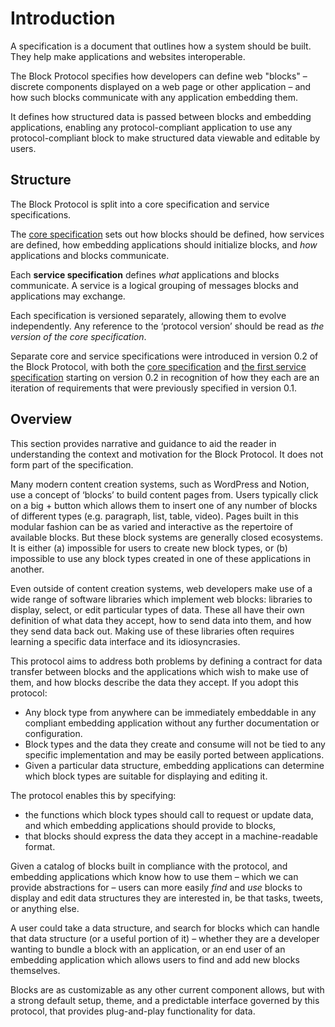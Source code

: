 # Introduction

<InfoCardWrapper>

<InfoCard variant="warning" title="What’s a specification?">

A specification is a document that outlines how a system should be built.
They help make applications and websites interoperable.

</InfoCard>

The Block Protocol specifies how developers can define web "blocks" – discrete components displayed on a web page or other application – and how such blocks communicate with any application embedding them.

It defines how structured data is passed between blocks and embedding applications, enabling any protocol-compliant application to use any protocol-compliant block to make structured data viewable and editable by users.

</InfoCardWrapper>

## Structure

The Block Protocol is split into a core specification and service specifications.

The [core specification](Block%20Protocol%20v0%202%209ae60f02aaf745eba5fa488b31b12ff1/Core%20Specification%20v0%202%20c5a95a9542614d139e02443a5dad8cee.md) sets out how blocks should be defined, how services are defined, how embedding applications should initialize blocks, and _how_ applications and blocks communicate.

Each **service specification** defines _what_ applications and blocks communicate. A service is a logical grouping of messages blocks and applications may exchange.

Each specification is versioned separately, allowing them to evolve independently.
Any reference to the ‘protocol version’ should be read as _the version of the core specification_.

Separate core and service specifications were introduced in version 0.2 of the Block Protocol, with both the
[core specification](/spec/core-specification) and [the first service specification](/spec/graph-service-specification)
starting on version 0.2 in recognition of how they each are an iteration of requirements
that were previously specified in version 0.1.

## Overview

<InfoCard variant="info" title="A quick note">

This section provides narrative and guidance to aid the reader in understanding the context and motivation for the Block Protocol. It does not form part of the specification.

</InfoCard>

Many modern content creation systems, such as WordPress and Notion, use a concept of ‘blocks’ to build content pages from.
Users typically click on a big + button which allows them to insert one of any number of blocks of different types (e.g. paragraph, list, table, video).
Pages built in this modular fashion can be as varied and interactive as the repertoire of available blocks.
But these block systems are generally closed ecosystems.
It is either (a) impossible for users to create new block types, or (b) impossible to use any block types created in one of these applications in another.

Even outside of content creation systems, web developers make use of a wide range of software libraries which implement web blocks: libraries to display, select, or edit particular types of data.
These all have their own definition of what data they accept, how to send data into them, and how they send data back out.
Making use of these libraries often requires learning a specific data interface and its idiosyncrasies.

This protocol aims to address both problems by defining a contract for data transfer between blocks and the applications which wish to make use of them, and how blocks describe the data they accept.
If you adopt this protocol:

- Any block type from anywhere can be immediately embeddable in any compliant embedding application without any further documentation or configuration.
- Block types and the data they create and consume will not be tied to any specific implementation and may be easily ported between applications.
- Given a particular data structure, embedding applications can determine which block types are suitable for displaying and editing it.

The protocol enables this by specifying:

- the functions which block types should call to request or update data, and which embedding applications should provide to blocks,
- that blocks should express the data they accept in a machine-readable format.

Given a catalog of blocks built in compliance with the protocol, and embedding applications which know how to use them – which we can provide abstractions for – users can more easily _find_ and _use_ blocks to display and edit data structures they are interested in, be that tasks, tweets, or anything else.

A user could take a data structure, and search for blocks which can handle that data structure (or a useful portion of it) – whether they are a developer wanting to bundle a block with an application, or an end user of an embedding application which allows users to find and add new blocks themselves.

Blocks are as customizable as any other current component allows, but with a strong default setup, theme, and a predictable interface governed by this protocol, that provides plug-and-play functionality for data.
